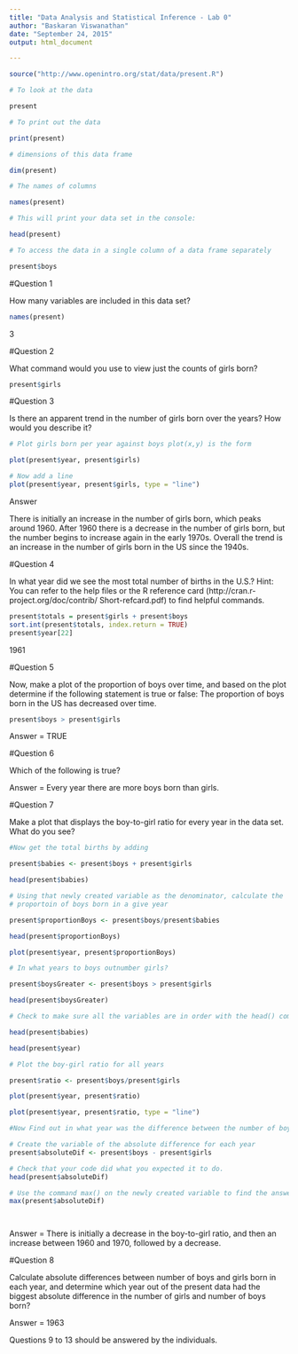 ```yaml
---
title: "Data Analysis and Statistical Inference - Lab 0"
author: "Baskaran Viswanathan"
date: "September 24, 2015"
output: html_document

---
```



```r
source("http://www.openintro.org/stat/data/present.R")

# To look at the data

present

# To print out the data

print(present)

# dimensions of this data frame

dim(present)

# The names of columns

names(present)

# This will print your data set in the console:

head(present)

# To access the data in a single column of a data frame separately

present$boys

```

#Question 1

How many variables are included in this data set?

```r
names(present)
```

3

#Question 2

What command would you use to view just the counts of girls born?

```r

present$girls

```

#Question 3

Is there an apparent trend in the number of girls born over the years? How would you describe it?

```r
# Plot girls born per year against boys plot(x,y) is the form

plot(present$year, present$girls)

# Now add a line
plot(present$year, present$girls, type = "line")

```

Answer 

There is initially an increase in the number of girls born, which peaks around 1960. After 1960 there is a decrease in the number of girls born, but the number begins to increase again in the early 1970s. Overall the trend is an increase in the number of girls born in the US since the 1940s.

#Question 4

In what year did we see the most total number of births in the U.S.? Hint: You can refer to the help files or the R reference card (http://cran.r-project.org/doc/contrib/ Short-refcard.pdf) to find helpful commands.

```r
present$totals = present$girls + present$boys
sort.int(present$totals, index.return = TRUE)
present$year[22]
```

1961

#Question 5

Now, make a plot of the proportion of boys over time, and based on the plot determine if the following statement is true or false: The proportion of boys born in the US has decreased over time.

```r
present$boys > present$girls

```

Answer = TRUE

#Question 6

Which of the following is true?

Answer = Every year there are more boys born than girls.

#Question 7

Make a plot that displays the boy-to-girl ratio for every year in the data set. What do you see?

```r
#Now get the total births by adding

present$babies <- present$boys + present$girls

head(present$babies)

# Using that newly created variable as the denominator, calculate the
# proportoin of boys born in a give year

present$proportionBoys <- present$boys/present$babies

head(present$proportionBoys)

plot(present$year, present$proportionBoys)

# In what years to boys outnumber girls?

present$boysGreater <- present$boys > present$girls

head(present$boysGreater)

# Check to make sure all the variables are in order with the head() command.

head(present$babies)

head(present$year)

# Plot the boy-girl ratio for all years

present$ratio <- present$boys/present$girls

plot(present$year, present$ratio)

plot(present$year, present$ratio, type = "line")

#Now Find out in what year was the difference between the number of boys and girls greatest.

# Create the variable of the absolute difference for each year
present$absoluteDif <- present$boys - present$girls

# Check that your code did what you expected it to do.
head(present$absoluteDif)

# Use the command max() on the newly created variable to find the answer.
max(present$absoluteDif)




```

Answer = There is initially a decrease in the boy-to-girl ratio, and then an increase between 1960 and 1970, followed by a decrease.

#Question 8

Calculate absolute differences between number of boys and girls born in each year, and determine which year out of the present data had the biggest absolute difference in the number of girls and number of boys born?

Answer = 1963

Questions 9 to 13 should be answered by the individuals.

